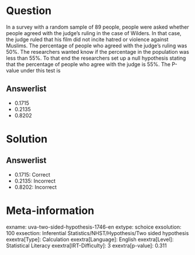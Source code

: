 Question
========

In a survey with a random sample of 89 people, people were asked whether people agreed with the judge's ruling in the case of Wilders. In that case, the judge ruled that his film did not incite hatred or violence against Muslims. The percentage of people who agreed with the judge's ruling was 50%. The researchers wanted know if the percentage in the population was less than 55%. To that end the researchers set up a null hypothesis stating that the percentage of people who agree with the judge is 55%. The P-value under this test is

Answerlist
----------

* 0.1715
* 0.2135
* 0.8202

Solution
========

Answerlist
----------

* 0.1715: Correct
* 0.2135: Incorrect
* 0.8202: Incorrect

Meta-information
================
exname: uva-two-sided-hypothesis-1746-en
extype: schoice
exsolution: 100
exsection: Inferential Statistics/NHST/Hypothesis/Two sided hypothesis
exextra[Type]: Calculation
exextra[Language]: English
exextra[Level]: Statistical Literacy
exextra[IRT-Difficulty]: 3
exextra[p-value]: 0.311
